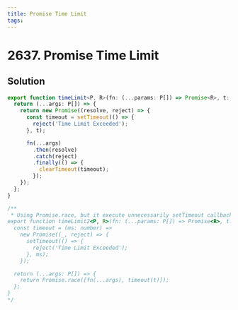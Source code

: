 ```yaml
---
title: Promise Time Limit
tags:
---
```


# 2637. Promise Time Limit

<Badges>
<LevelBadge level="easy" />

</Badges>

## Solution

```typescript filename="solution.ts" copy
export function timeLimit<P, R>(fn: (...params: P[]) => Promise<R>, t: number) {
  return (...args: P[]) => {
    return new Promise((resolve, reject) => {
      const timeout = setTimeout(() => {
        reject('Time Limit Exceeded');
      }, t);

      fn(...args)
        .then(resolve)
        .catch(reject)
        .finally(() => {
          clearTimeout(timeout);
        });
    });
  };
}

/**
 * Using Promise.race, but it execute unnecessarily setTimeout callback function.
export function timeLimit2<P, R>(fn: (...params: P[]) => Promise<R>, t: number) {
  const timeout = (ms: number) =>
    new Promise((_, reject) => {
      setTimeout(() => {
        reject('Time Limit Exceeded');
      }, ms);
    });

  return (...args: P[]) => {
    return Promise.race([fn(...args), timeout(t)]);
  };
}
*/
```

<ProblemLink
  codingSite="leetcode"
  href="https://leetcode.com/problems/promise-time-limit"
  title="Promise Time Limit"
/>
